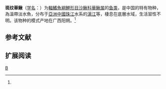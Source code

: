 {{Speciesbox 
| taxon = Sinibotia zebra
| status = DD
| status_system = IUCN3.1
| authority =  Wu, 1939<ref name='id6467'>{{cite web| url =http://www.bioinfo.cn/db05/BjdwSpecies.php?action=view&id=6467| title =斑纹華鳅| work =中国动物物种编目数据库| publisher =中国科学院微生物研究所| author =中国科学院动物研究所| accessdate =2009-04-11| deadurl =yes| archiveurl =https://web.archive.org/web/20140221215834/http://www.bioinfo.cn/db05/BjdwSpecies.php?action=view&id=6467| archivedate =2014-02-21}}</ref>
| synonyms = *''Botia zebra,Wu, 1939''
*''Leptobotia zebra,Wu, 1939''
*''Sinibotia zebra,Wu, 1939''
}}

'''斑纹華鳅'''（[[学名|学名]]：{{lang|la|''Sinibotia zebra''}}）为[[輻鰭魚綱|輻鰭魚綱]][[鯉形目|鯉形目]][[沙鳅科|沙鳅科]][[華鳅属|華鳅属]]的[[鱼类|鱼类]]，是中国的特有物种，為溫帶淡水魚，分布于[[亞洲|亞洲]][[中國|中國]][[珠江|珠江]]水系的[[漓江|漓江]]等，棲息在底層水域，生活習性不明。该物种的模式产地在广西阳朔。<ref name='id6467'/>

== 参考文献 ==
{{reflist}}

== 扩展阅读 ==
{{refbegin}}
{{wikispecies-inline|Leptobotia zebra|斑纹華鳅}}
{{refend}}
{{Taxonbar|from=Q6793135}}

[[Category:華鰍屬|B]]


{{鯉形目小作品}}